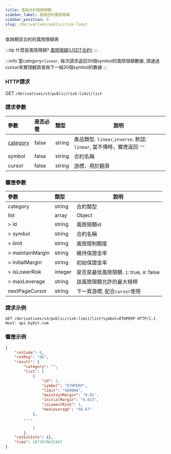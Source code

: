 ```yaml
---
title: 查詢合約風險限額
sidebar_label: 查詢合約風險限額
sidebar_position: 9
slug: /derivatives/public/risk-limit
---
```


查詢期貨合約的風險限額表

:::tip
什麼是風險限額? <a href="https://www.bybit.com/zh-TW/help-center/bybitHC_Article?language=zh_TW&id=000001164">風險限額(USDT合約)</a>
:::

:::info
當category=`linear`, 每次請求返回30個symbol的風險限額數據, 請通過cursor來實現翻頁查詢下一組30個symbol的數據
:::

### HTTP請求
GET `/derivatives/v3/public/risk-limit/list`

### 請求參數
| 參數 | 是否必需 | 類型 | 說明|
|:----- |:-------|:-----|------ |
|[category](../enum#category) |false |string |產品類型. `linear`,`inverse`. 默認: `linear`, 當不傳時，響應返回 `""`|
|symbol |false |string |合約名稱|
|cursor |false |string |游標，用於翻頁|

### 響應參數
| 參數 | 類型 | 說明|
|:----- |:-----|----- |
|category |string |合約類型 |
|list |array |Object |
|> id |string |風險限額id |
|> symbol |string |合約名稱 |
|> limit |string |風險限制額度 |
|> maintainMargin |string |維持保證金率 |
|> initialMargin |string |初始保證金率 |
|> isLowerRisk |integer |是否是最低風險限額. `1`: true, `0`: false |
|> maxLeverage |string |該風險限額允許的最大槓桿 |
|nextPageCursor |string |下一頁游標, 配合`cursor`使用 |

### 請求示例

<Tabs>
<TabItem value="console-linear" label="linear">

```http
GET /derivatives/v3/public/risk-limit/list?symbol=ETHPERP HTTP/1.1
Host: api.bybit.com
```

</TabItem>
</Tabs>

### 響應示例

<Tabs>
<TabItem value="js linear" label="linear">

```json
{
    "retCode": 0,
    "retMsg": "OK",
    "result": {
        "category": "",
        "list": [
            {
                "id": 1,
                "symbol": "ETHPERP",
                "limit": "500000",
                "maintainMargin": "0.01",
                "initialMargin": "0.015",
                "isLowestRisk": 1,
                "maxLeverage": "66.67"
            },
        ...,

            ]
        },
    "retExtInfo": {},
    "time": 1671970615467
}
```
</TabItem>
</Tabs>